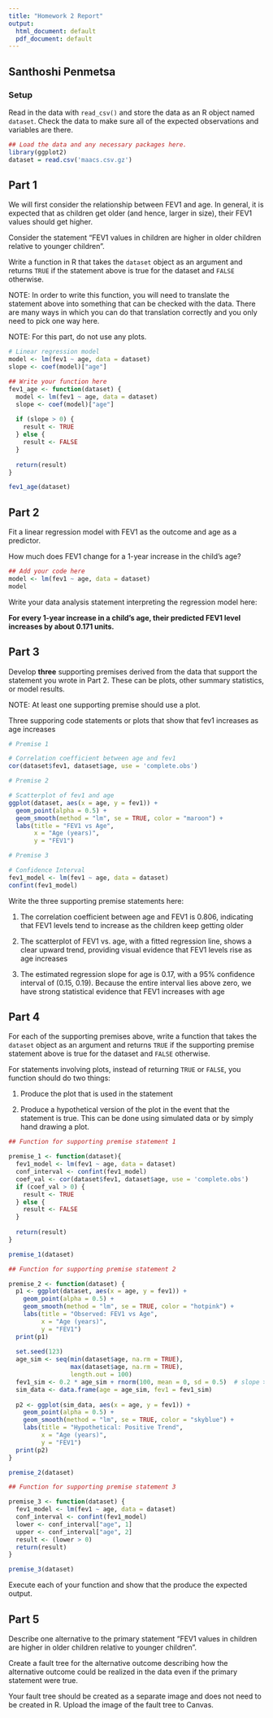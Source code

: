 ```yaml
---
title: "Homework 2 Report"
output:
  html_document: default
  pdf_document: default
---
```



## Santhoshi Penmetsa

### Setup

Read in the data with `read_csv()` and store the data as an R object named `dataset`. Check the data to make sure all of the expected observations and variables are there.


```r
## Load the data and any necessary packages here.
library(ggplot2)
dataset = read.csv('maacs.csv.gz')

```

## Part 1

We will first consider the relationship between FEV1 and age. In general, it is expected that as children get older (and hence, larger in size), their FEV1 values should get higher. 

Consider the statement "FEV1 values in children are higher in older children relative to younger children". 

Write a function in R that takes the `dataset` object as an argument and returns `TRUE` if the statement above is true for the dataset and `FALSE` otherwise. 

NOTE: In order to write this function, you will need to translate the statement above into something that can be checked with the data. There are many ways in which you can do that translation correctly and you only need to pick one way here. 

NOTE: For this part, do not use any plots.

```r
# Linear regression model
model <- lm(fev1 ~ age, data = dataset)
slope <- coef(model)["age"]

## Write your function here
fev1_age <- function(dataset) {
  model <- lm(fev1 ~ age, data = dataset)
  slope <- coef(model)["age"]
  
  if (slope > 0) {
    result <- TRUE
  } else {
    result <- FALSE
  }
  
  return(result)
}

fev1_age(dataset)
```


## Part 2

Fit a linear regression model with FEV1 as the outcome and age as a predictor.

How much does FEV1 change for a 1-year increase in the child's age? 

```r
## Add your code here
model <- lm(fev1 ~ age, data = dataset)
model
```


Write your data analysis statement interpreting the regression model here:

**For every 1-year increase in a child’s age, their predicted FEV1 level increases by about 0.171 units.**

## Part 3

Develop **three** supporting premises derived from the data that support the statement you wrote in Part 2. These can be plots, other summary statistics, or model results.

NOTE: At least one supporting premise should use a plot.

Three supporing code statements or plots that show that fev1 increases as age increases

```r
# Premise 1  

# Correlation coefficient between age and fev1
cor(dataset$fev1, dataset$age, use = 'complete.obs')

# Premise 2

# Scatterplot of fev1 and age 
ggplot(dataset, aes(x = age, y = fev1)) +
  geom_point(alpha = 0.5) +
  geom_smooth(method = "lm", se = TRUE, color = "maroon") +
  labs(title = "FEV1 vs Age", 
       x = "Age (years)", 
       y = "FEV1")

# Premise 3 

# Confidence Interval 
fev1_model <- lm(fev1 ~ age, data = dataset)
confint(fev1_model)
```


Write the three supporting premise statements here:

1. The correlation coefficient between age and FEV1 is 0.806, indicating that FEV1 levels tend to increase as the children keep getting older

2. The scatterplot of FEV1 vs. age, with a fitted regression line, shows a clear upward trend, providing visual evidence that FEV1 levels rise as age increases 

3. The estimated regression slope for age is 0.17, with a 95% confidence interval of (0.15, 0.19). Because the entire interval lies above zero, we have strong statistical evidence that FEV1 increases with age

## Part 4

For each of the supporting premises above, write a function that takes the `dataset` object as an argument and returns `TRUE` if the supporting premise statement above is true for the dataset and `FALSE` otherwise. 

For statements involving plots, instead of returning `TRUE` or `FALSE`, you function should do two things:

1. Produce the plot that is used in the statement

2. Produce a hypothetical version of the plot in the event that the statement is true. This can be done using simulated data or by simply hand drawing a plot.


```r
## Function for supporting premise statement 1

premise_1 <- function(dataset){
  fev1_model <- lm(fev1 ~ age, data = dataset)
  conf_interval <- confint(fev1_model)
  coef_val <- cor(dataset$fev1, dataset$age, use = 'complete.obs')
  if (coef_val > 0) {
    result <- TRUE
  } else {
    result <- FALSE
  }
  
  return(result)
}

premise_1(dataset)
```


```r
## Function for supporting premise statement 2

premise_2 <- function(dataset) {
  p1 <- ggplot(dataset, aes(x = age, y = fev1)) +
    geom_point(alpha = 0.5) +
    geom_smooth(method = "lm", se = TRUE, color = "hotpink") +
    labs(title = "Observed: FEV1 vs Age",
         x = "Age (years)",
         y = "FEV1")
  print(p1)
  
  set.seed(123)
  age_sim <- seq(min(dataset$age, na.rm = TRUE),
                 max(dataset$age, na.rm = TRUE),
                 length.out = 100)
  fev1_sim <- 0.2 * age_sim + rnorm(100, mean = 0, sd = 0.5)  # slope > 0
  sim_data <- data.frame(age = age_sim, fev1 = fev1_sim)
  
  p2 <- ggplot(sim_data, aes(x = age, y = fev1)) +
    geom_point(alpha = 0.5) +
    geom_smooth(method = "lm", se = TRUE, color = "skyblue") +
    labs(title = "Hypothetical: Positive Trend",
         x = "Age (years)",
         y = "FEV1")
  print(p2)
}

premise_2(dataset)
```


```r
## Function for supporting premise statement 3

premise_3 <- function(dataset) {
  fev1_model <- lm(fev1 ~ age, data = dataset)
  conf_interval <- confint(fev1_model)
  lower <- conf_interval["age", 1]
  upper <- conf_interval["age", 2]
  result <- (lower > 0)
  return(result)
}

premise_3(dataset)
```

Execute each of your function and show that the produce the expected output.


## Part 5

Describe one alternative to the primary statement "FEV1 values in children are higher in older children relative to younger children". 

Create a fault tree for the alternative outcome describing how the alternative outcome could be realized in the data even if the primary statement were true.

Your fault tree should be created as a separate image and does not need to be created in R. Upload the image of the fault tree to Canvas.


